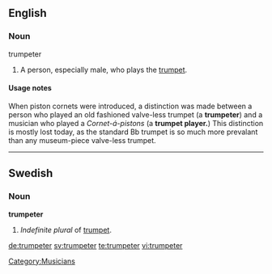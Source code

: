 ==English==

===Noun===
;trumpeter
# A person, especially male, who plays the [[trumpet]].

====Usage notes====
When piston cornets were introduced, a distinction was made between a person who played an old fashioned valve-less trumpet (a '''trumpeter''') and a musician who played a ''Cornet-á-pistons'' (a '''trumpet player.''')  This distinction is mostly lost today, as the standard Bb trumpet is so much more prevalant than any museum-piece valve-less trumpet.
[[Category:Musicians]]
----
==Swedish==
===Noun===
'''trumpeter'''

#''Indefinite plural'' of [[trumpet#Swedish|trumpet]].

[[de:trumpeter]]
[[sv:trumpeter]]
[[te:trumpeter]]
[[vi:trumpeter]]
